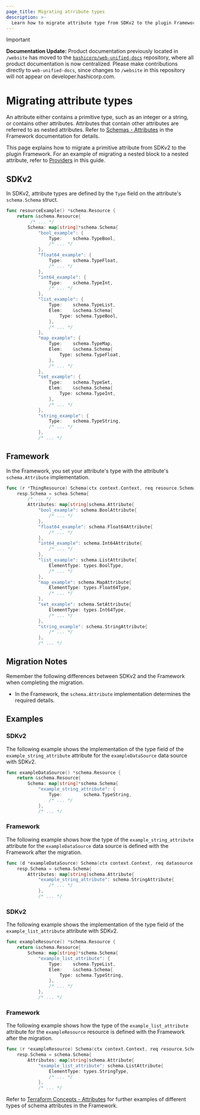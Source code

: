 ```yaml
---
page_title: Migrating atrribute types
description: >-
  Learn how to migrate attribute type from SDKv2 to the plugin Framework.
---
```


> [!IMPORTANT]  
> **Documentation Update:** Product documentation previously located in `/website` has moved to the [`hashicorp/web-unified-docs`](https://github.com/hashicorp/web-unified-docs) repository, where all product documentation is now centralized. Please make contributions directly to `web-unified-docs`, since changes to `/website` in this repository will not appear on developer.hashicorp.com.

# Migrating attribute types

An attribute either contains a primitive type, such as an integer or a string, or contains other attributes. Attributes
that contain other attributes are referred to as nested attributes. Refer to
[Schemas - Attributes](/terraform/plugin/framework/schemas#type) in the Framework documentation for details.

This page explains how to migrate a primitive attribute from SDKv2 to the plugin Framework. For an example of
migrating a nested block to a nested attribute, refer to [Providers](/terraform/plugin/framework/migrating/providers#example-1) in
this guide.

## SDKv2

In SDKv2, attribute types are defined by the `Type` field on the attribute's `schema.Schema` struct.

```go
func resourceExample() *schema.Resource {
    return &schema.Resource{
         /* ... */
        Schema: map[string]*schema.Schema{
            "bool_example": {
                Type:    schema.TypeBool,
                /* ... */
            },
            "float64_example": {
                Type:    schema.TypeFloat,
                /* ... */
            },
            "int64_example": {
                Type:    schema.TypeInt,
                /* ... */
            },
            "list_example": {
                Type:    schema.TypeList,
                Elem:    &schema.Schema{
			        Type: schema.TypeBool,
		        },
                /* ... */
            },
            "map_example": {
                Type:    schema.TypeMap,
                Elem:    &schema.Schema{
			        Type: schema.TypeFloat,
		        },
                /* ... */
            },
            "set_example": {
                Type:    schema.TypeSet,
                Elem:    &schema.Schema{
			        Type: schema.TypeInt,
		        },
                /* ... */
            },
            "string_example": {
                Type:    schema.TypeString,
                /* ... */
            },
            /* ... */
```
## Framework

In the Framework, you set your attribute's type with the attribute's `schema.Attribute` implementation.

```go
func (r *ThingResource) Schema(ctx context.Context, req resource.SchemaRequest, resp *resource.SchemaResponse) {
    resp.Schema = schea.Schema{
        /* ... */
        Attributes: map[string]schema.Attribute{
            "bool_example": schema.BoolAttribute{
				/* ... */
			},
			"float64_example": schema.Float64Attribute{
				/* ... */
			},
			"int64_example": schema.Int64Attribute{
				/* ... */
			},
			"list_example": schema.ListAttribute{
				ElementType: types.BoolType,
				/* ... */
			},
			"map_example": schema.MapAttribute{
				ElementType: types.Float64Type,
				/* ... */
			},
			"set_example": schema.SetAttribute{
				ElementType: types.Int64Type,
				/* ... */
			},
			"string_example": schema.StringAttribute{
				/* ... */
			},
            /* ... */
```

## Migration Notes

Remember the following differences between SDKv2 and the Framework when completing the migration.

- In the Framework, the `schema.Attribute` implementation determines the required details.

## Examples

### SDKv2

The following example shows the implementation of the type field of the `example_string_attribute` attribute
for the `exampleDataSource` data source with SDKv2.

```go
func exampleDataSource() *schema.Resource {
    return &schema.Resource{
        Schema: map[string]*schema.Schema{
            "example_string_attribute": {
                Type:        schema.TypeString,
                /* ... */
            },
            /* ... */
```

### Framework

The following example shows how the type of the `example_string_attribute` attribute for the `exampleDataSource` data
source is defined with the Framework after the migration.

```go
func (d *exampleDataSource) Schema(ctx context.Context, req datasource.SchemaRequest, resp *datasource.SchemaResponse) {
    resp.Schema = schema.Schema{
        Attributes: map[string]schema.Attribute{
            "example_string_attribute": schema.StringAttribute{
                /* ... */
            },
            /* ... */
```

### SDKv2

The following example shows the implementation of the type field of the `example_list_attribute`
attribute with SDKv2.

```go
func exampleResource() *schema.Resource {
    return &schema.Resource{
        Schema: map[string]*schema.Schema{
            "example_list_attribute": {
                Type:    schema.TypeList,
                Elem:    &schema.Schema{
			        Type: schema.TypeString,
		        },
                /* ... */
            },
            /* ... */
```

### Framework

The following example shows how the type of the `example_list_attribute` attribute for the `exampleResource` resource
is defined with the Framework after the migration.

```go
func (r *exampleResource) Schema(ctx context.Context, req resource.SchemaRequest, resp *resource.SchemaResponse) {
    resp.Schema = schema.Schema{
        Attributes: map[string]schema.Attribute{
            "example_list_attribute": schema.ListAttribute{
                ElementType: types.StringType,
                /* ... */
            },
            /* ... */
```

Refer to [Terraform Concepts - Attributes](/terraform/plugin/framework/handling-data/terraform-concepts#attributes)
for further examples of different types of schema attributes in the Framework.
